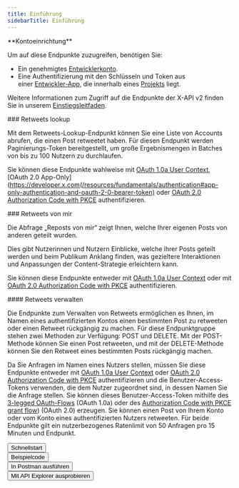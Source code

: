 ```yaml
---
title: Einführung
sidebarTitle: Einführung
---
```



<Note>
  **Kontoeinrichtung**

  Um auf diese Endpunkte zuzugreifen, benötigen Sie:

  - Ein genehmigtes [Entwicklerkonto](https://developer.x.com/en/portal/petition/essential/basic-info).
  - Eine Authentifizierung mit den Schlüsseln und Token aus einer [Entwickler-App](/de/resources/fundamentals/developer-apps), die innerhalb eines [Projekts](/de/resources/fundamentals/projects) liegt. 

  Weitere Informationen zum Zugriff auf die Endpunkte der X-API v2 finden Sie in unserem [Einstiegsleitfaden](/de/x-api/getting-started/getting-access).
</Note>

<div id="retweets-lookup">
  ### Retweets lookup
</div>

Mit dem Retweets-Lookup-Endpunkt können Sie eine Liste von Accounts abrufen, die einen Post retweetet haben. Für diesen Endpunkt werden Paginierungs-Token bereitgestellt, um große Ergebnismengen in Batches von bis zu 100 Nutzern zu durchlaufen.

Sie können diese Endpunkte wahlweise mit [OAuth 1.0a User Context](/de/resources/fundamentals/authentication), \[OAuth 2.0 App-Only]\(https://developer.x.com(/resources/fundamentals/authentication#app-only-authentication-and-oauth-2-0-bearer-token) oder [OAuth 2.0 Authorization Code with PKCE](/de/resources/fundamentals/authentication#oauth-2-0-authorization-code-flow-with-pkce-3) authentifizieren. 

<div id="retweets-of-me">
  ### Retweets von mir
</div>

Die Abfrage „Reposts von mir“ zeigt Ihnen, welche Ihrer eigenen Posts von anderen geteilt wurden.

Dies gibt Nutzerinnen und Nutzern Einblicke, welche ihrer Posts geteilt werden und beim Publikum Anklang finden, was gezieltere Interaktionen und Anpassungen der Content-Strategie erleichtern kann.

Sie können diese Endpunkte entweder mit [OAuth 1.0a User Context](/de/resources/fundamentals/authentication) oder mit [OAuth 2.0 Authorization Code with PKCE](/de/resources/fundamentals/authentication#oauth-2-0-authorization-code-flow-with-pkce-2) authentifizieren.

<div id="manage-retweets">
  #### Retweets verwalten
</div>

Die Endpunkte zum Verwalten von Retweets ermöglichen es Ihnen, im Namen eines authentifizierten Kontos einen bestimmten Post zu retweeten oder einen Retweet rückgängig zu machen. Für diese Endpunktgruppe stehen zwei Methoden zur Verfügung: POST und DELETE. Mit der POST-Methode können Sie einen Post retweeten, und mit der DELETE-Methode können Sie den Retweet eines bestimmten Posts rückgängig machen.

Da Sie Anfragen im Namen eines Nutzers stellen, müssen Sie diese Endpunkte entweder mit [OAuth 1.0a User Context](/de/resources/fundamentals/authentication) oder [OAuth 2.0 Authorization Code with PKCE](de/resources/fundamentals/authentication#oauth-2-0-authorization-code-flow-with-pkce-2) authentifizieren und die Benutzer-Access-Tokens verwenden, die dem Nutzer zugeordnet sind, in dessen Namen Sie die Anfrage stellen. Sie können dieses Benutzer-Access-Token mithilfe des [3-legged OAuth-Flows](/de/resources/fundamentals/authentication#obtaining-access-tokens-using-3-legged-oauth-flow) (OAuth 1.0a) oder des [Authorization Code with PKCE grant flow](/de/resources/fundamentals/authentication#how-to-connect-to-endpoints-using-oauth-2-0-authorization-code-flow-with-pkce)) (OAuth 2.0) erzeugen. Sie können einen Post von Ihrem Konto oder vom Konto eines authentifizierten Nutzers retweeten. Für beide Endpunkte gilt ein nutzerbezogenes Ratenlimit von 50 Anfragen pro 15 Minuten und Endpunkt.

<Button href="/de/x-api/posts/manage-tweets/quickstart">
  Schnellstart
</Button>

<br />

<Button href="https://github.com/xdevplatform/Twitter-API-v2-sample-code">
  Beispielcode
</Button>

<br />

<Button href="https://app.getpostman.com/run-collection/9956214-784efcda-ed4c-4491-a4c0-a26470a67400">
  In Postman ausführen
</Button>

<br />

<Button href="https://developer.x.com/apitools/api?endpoint=%2F2%2Fusers%2F%7Bid%7D%2Fretweets&method=post">
  Mit API Explorer ausprobieren
</Button>